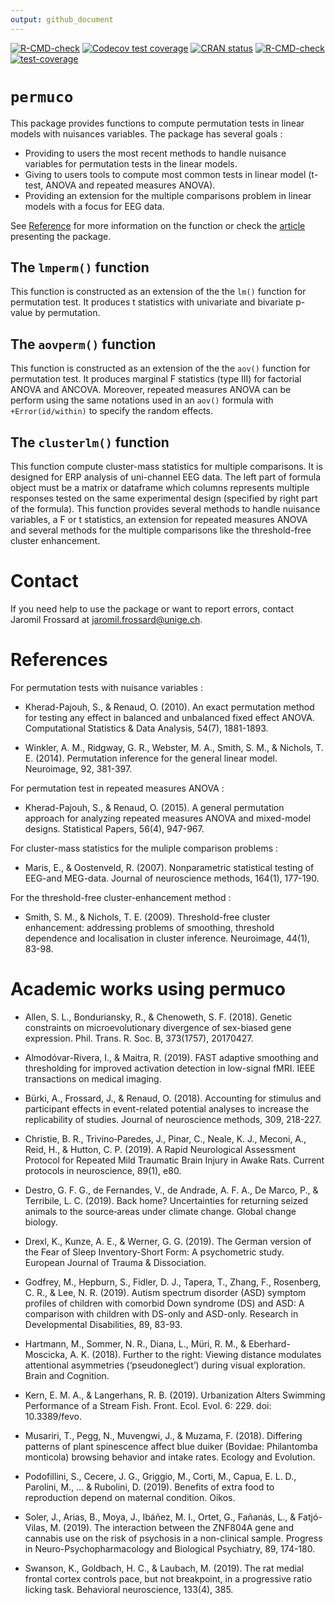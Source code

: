 ```yaml
---
output: github_document
---
```



<!-- badges: start -->
[![R-CMD-check](https://github.com/jaromilfrossard/permuco/workflows/R-CMD-check/badge.svg/)](https://github.com/jaromilfrossard/permuco/actions/)
[![Codecov test coverage](https://codecov.io/gh/jaromilfrossard/permuco/branch/master/graph/badge.svg/)](https://app.codecov.io/gh/jaromilfrossard/permuco?branch=master/)
[![CRAN status](https://www.r-pkg.org/badges/version/permuco)](https://CRAN.R-project.org/package=permuco)
[![R-CMD-check](https://github.com/jaromilfrossard/permuco/actions/workflows/R-CMD-check.yaml/badge.svg)](https://github.com/jaromilfrossard/permuco/actions/workflows/R-CMD-check.yaml)
[![test-coverage](https://github.com/jaromilfrossard/permuco/actions/workflows/test-coverage.yaml/badge.svg)](https://github.com/jaromilfrossard/permuco/actions/workflows/test-coverage.yaml)
<!-- badges: end -->


# `permuco`

This package provides functions to compute permutation tests in linear models with nuisances variables. The package has several goals :

* Providing to users the most recent methods to handle nuisance variables for permutation tests in the linear models.
* Giving to users tools to compute most common tests in linear model (t-test, ANOVA and repeated measures ANOVA).
* Providing an extension for the multiple comparisons problem in linear models with a focus for EEG data.

See [Reference](https://jaromilfrossard.github.io/permuco/reference/) for more information on the function or check the [article](https://raw.githubusercontent.com/jaromilfrossard/permuco/master/vignettes/permuco_tutorial.pdf) presenting the package.


## The `lmperm()` function
This function is constructed as an extension of the the `lm()` function for permutation test. It produces t statistics with univariate and bivariate p-value by permutation.

## The `aovperm()` function
This function is constructed as an extension of the the `aov()` function for permutation test. It produces marginal F statistics (type III) for factorial ANOVA and ANCOVA. Moreover, repeated measures ANOVA can be perform using the same notations used in an `aov()` formula with `+Error(id/within)` to specify the random effects.

## The `clusterlm()` function
This function compute cluster-mass statistics for multiple comparisons. It is designed for ERP analysis of uni-channel EEG data. The left part of formula object must be a matrix or dataframe which columns represents multiple responses tested on the same experimental design (specified by right part of the formula). This function provides several methods to handle nuisance variables, a F or t statistics, an extension for repeated measures ANOVA and several methods for the multiple comparisons like the threshold-free cluster enhancement. 

# Contact
If you need help to use the package or want to report errors, contact Jaromil Frossard at <jaromil.frossard@unige.ch>.


# References
For permutation tests with nuisance variables :

* Kherad-Pajouh, S., & Renaud, O. (2010). An exact permutation method for testing any effect in balanced and unbalanced fixed effect ANOVA. Computational Statistics & Data Analysis, 54(7), 1881-1893.

* Winkler, A. M., Ridgway, G. R., Webster, M. A., Smith, S. M., & Nichols, T. E. (2014). Permutation inference for the general linear model. Neuroimage, 92, 381-397.

For permutation test in repeated measures ANOVA :

* Kherad-Pajouh, S., & Renaud, O. (2015). A general permutation approach for analyzing repeated measures ANOVA and mixed-model designs. Statistical Papers, 56(4), 947-967.

For cluster-mass statistics for the muliple comparison problems :

* Maris, E., & Oostenveld, R. (2007). Nonparametric statistical testing of EEG-and MEG-data. Journal of neuroscience methods, 164(1), 177-190.

For the threshold-free cluster-enhancement method :

* Smith, S. M., & Nichols, T. E. (2009). Threshold-free cluster enhancement: addressing problems of smoothing, threshold dependence and localisation in cluster inference. Neuroimage, 44(1), 83-98.

# Academic works using permuco

* Allen, S. L., Bonduriansky, R., & Chenoweth, S. F. (2018). Genetic constraints on microevolutionary divergence of sex-biased gene expression. Phil. Trans. R. Soc. B, 373(1757), 20170427.

* Almodóvar-Rivera, I., & Maitra, R. (2019). FAST adaptive smoothing and thresholding for improved activation detection in low-signal fMRI. IEEE transactions on medical imaging.

* Bürki, A., Frossard, J., & Renaud, O. (2018). Accounting for stimulus and participant effects in event-related potential analyses to increase the replicability of studies. Journal of neuroscience methods, 309, 218-227.

* Christie, B. R., Trivino‐Paredes, J., Pinar, C., Neale, K. J., Meconi, A., Reid, H., & Hutton, C. P. (2019). A Rapid Neurological Assessment Protocol for Repeated Mild Traumatic Brain Injury in Awake Rats. Current protocols in neuroscience, 89(1), e80.

* Destro, G. F. G., de Fernandes, V., de Andrade, A. F. A., De Marco, P., & Terribile, L. C. (2019). Back home? Uncertainties for returning seized animals to the source‐areas under climate change. Global change biology.

* Drexl, K., Kunze, A. E., & Werner, G. G. (2019). The German version of the Fear of Sleep Inventory-Short Form: A psychometric study. European Journal of Trauma & Dissociation.

* Godfrey, M., Hepburn, S., Fidler, D. J., Tapera, T., Zhang, F., Rosenberg, C. R., & Lee, N. R. (2019). Autism spectrum disorder (ASD) symptom profiles of children with comorbid Down syndrome (DS) and ASD: A comparison with children with DS-only and ASD-only. Research in Developmental Disabilities, 89, 83-93.

* Hartmann, M., Sommer, N. R., Diana, L., Müri, R. M., & Eberhard-Moscicka, A. K. (2018). Further to the right: Viewing distance modulates attentional asymmetries (‘pseudoneglect’) during visual exploration. Brain and Cognition.

* Kern, E. M. A., & Langerhans, R. B. (2019). Urbanization Alters Swimming Performance of a Stream Fish. Front. Ecol. Evol. 6: 229. doi: 10.3389/fevo.

* Musariri, T., Pegg, N., Muvengwi, J., & Muzama, F. (2018). Differing patterns of plant spinescence affect blue duiker (Bovidae: Philantomba monticola) browsing behavior and intake rates. Ecology and Evolution.

* Podofillini, S., Cecere, J. G., Griggio, M., Corti, M., Capua, E. L. D., Parolini, M., ... & Rubolini, D. (2019). Benefits of extra food to reproduction depend on maternal condition. Oikos.

* Soler, J., Arias, B., Moya, J., Ibáñez, M. I., Ortet, G., Fañanás, L., & Fatjó-Vilas, M. (2019). The interaction between the ZNF804A gene and cannabis use on the risk of psychosis in a non-clinical sample. Progress in Neuro-Psychopharmacology and Biological Psychiatry, 89, 174-180.

* Swanson, K., Goldbach, H. C., & Laubach, M. (2019). The rat medial frontal cortex controls pace, but not breakpoint, in a progressive ratio licking task. Behavioral neuroscience, 133(4), 385.
